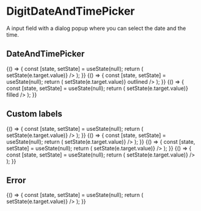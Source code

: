 
<Meta
    title="Inputs/DigitDateAndTimePicker"
    component={DigitDateAndTimePicker}
/>

# DigitDateAndTimePicker

A input field with a dialog popup where you can select the date and the time. 

## DateAndTimePicker

<Preview>
    <Story name="Normal">
        {() => {
            const [state, setState] = useState(null);
            return (
                <DigitDateAndTimePicker
                    upperLabel="Upper label"
                    lowerLabel="Lower label"
                    value={state}
                    onChange={e => setState(e.target.value)}
                />
            );
        }}
    </Story>
    <Story name="Outlined">
        {() => {
            const [state, setState] = useState(null);
            return (
                <DigitDateAndTimePicker
                    upperLabel="Upper label"
                    lowerLabel="Lower label"
                    value={state}
                    onChange={e => setState(e.target.value)}
                    outlined
                />
            );
        }}
    </Story>
    <Story name="Filled">
        {() => {
            const [state, setState] = useState(null);
            return (
                <DigitDateAndTimePicker
                    upperLabel="Upper label"
                    lowerLabel="Lower label"
                    value={state}
                    onChange={e => setState(e.target.value)}
                    filled
                />
            );
        }}
    </Story>
</Preview>

## Custom labels

<Preview>
    <Story name="Custom label cancel">
        {() => {
            const [state, setState] = useState(null);
            return (
                <DigitDateAndTimePicker
                    upperLabel="Custom cancel and ok label"
                    lowerLabel="Lower label"
                    okLabel="Select date"
                    cancelLabel="Nah, don't want this"
                    value={state}
                    onChange={e => setState(e.target.value)}
                />
            );
        }}
    </Story>
    <Story name="Custom label empty">
        {() => {
            const [state, setState] = useState(null);
            return (
                <DigitDateAndTimePicker
                    upperLabel="Custom empty label"
                    lowerLabel="Lower label"
                    emptyLabel="Pick a date! Quick!"
                    value={state}
                    onChange={e => setState(e.target.value)}
                />
            );
        }}
    </Story>
</Preview>

<Preview>
    <Story name="Today button">
        {() => {
            const [state, setState] = useState(null);
            return (
                <DigitDateAndTimePicker
                    upperLabel="A 'Today'/'Now' button"
                    lowerLabel="Lower label"
                    showTodayButton={true}
                    value={state}
                    onChange={e => setState(e.target.value)}
                />
            );
        }}
    </Story>
    <Story name="Custom now label">
        {() => {
            const [state, setState] = useState(null);
            return (
                <DigitDateAndTimePicker
                    upperLabel="Custom 'today' label"
                    lowerLabel="Lower label"
                    showTodayButton={true}
                    todayLabel="Bring me to today"
                    value={state}
                    onChange={e => setState(e.target.value)}
                />
            );
        }}
    </Story>
</Preview>

## Error

<Preview>
    <Story name="Normal error">
        {() => {
            const [state, setState] = useState(null);
            return (
                <DigitDateAndTimePicker
                    upperLabel="Upper label"
                    lowerLabel="Lower label"
                    error
                    errorMessage="This is an error"
                    value={state}
                    onChange={e => setState(e.target.value)}
                />
            );
        }}
    </Story>
</Preview>

<Props of={DigitDateAndTimePicker} />
